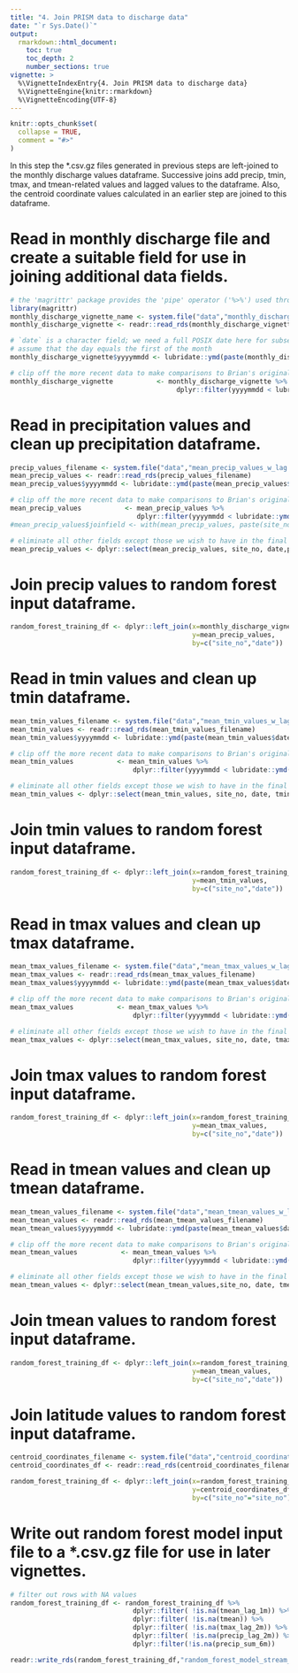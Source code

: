 ---
title: "4. Join PRISM data to discharge data"
date: "`r Sys.Date()`"
output:
  rmarkdown::html_document:
    toc: true
    toc_depth: 2
    number_sections: true
vignette: >
  %\VignetteIndexEntry{4. Join PRISM data to discharge data}
  %\VignetteEngine{knitr::rmarkdown}
  %\VignetteEncoding{UTF-8}
---

```{r setup, include = FALSE}
knitr::opts_chunk$set(
  collapse = TRUE,
  comment = "#>"
)
```

In this step the *.csv.gz files generated in previous steps are left-joined to the monthly discharge values dataframe. Successive joins add precip, tmin, tmax, and tmean-related values and lagged values to the dataframe. Also, the centroid coordinate values calculated in an earlier step are joined to this dataframe.

# Read in monthly discharge file and create a suitable field for use in joining additional data fields.

```{r}
# the 'magrittr' package provides the 'pipe' operator ('%>%') used throughout the vignettes
library(magrittr)
monthly_discharge_vignette_name <- system.file("data","monthly_discharge.rds", package = "mapRandomForest")
monthly_discharge_vignette <- readr::read_rds(monthly_discharge_vignette_name)

# `date` is a character field; we need a full POSIX date here for subsequent steps
# assume that the day equals the first of the month
monthly_discharge_vignette$yyyymmdd <- lubridate::ymd(paste(monthly_discharge_vignette$date,"01",sep="-"))

# clip off the more recent data to make comparisons to Brian's original data
monthly_discharge_vignette           <- monthly_discharge_vignette %>%
                                          dplyr::filter(yyyymmdd < lubridate::ymd("2016-10-31"))
```

# Read in precipitation values and clean up precipitation dataframe.

```{r}

precip_values_filename <- system.file("data","mean_precip_values_w_lag.rds", package = "mapRandomForest")
mean_precip_values <- readr::read_rds(precip_values_filename)
mean_precip_values$yyyymmdd <- lubridate::ymd(paste(mean_precip_values$date,"01",sep="-"))

# clip off the more recent data to make comparisons to Brian's original data
mean_precip_values           <- mean_precip_values %>%
                                dplyr::filter(yyyymmdd < lubridate::ymd("2016-10-31")) 
#mean_precip_values$joinfield <- with(mean_precip_values, paste(site_no,date,sep="_"))

# eliminate all other fields except those we wish to have in the final random forest input
mean_precip_values <- dplyr::select(mean_precip_values, site_no, date,precip,precip_lag_1m,precip_lag_2m,precip_sum_6m,group_id)
```

# Join precip values to random forest input dataframe.

```{r}


random_forest_training_df <- dplyr::left_join(x=monthly_discharge_vignette,
                                              y=mean_precip_values,
                                              by=c("site_no","date"))

```

# Read in tmin values and clean up tmin dataframe.

```{r}
mean_tmin_values_filename <- system.file("data","mean_tmin_values_w_lag.rds", package = "mapRandomForest")
mean_tmin_values <- readr::read_rds(mean_tmin_values_filename)
mean_tmin_values$yyyymmdd <- lubridate::ymd(paste(mean_tmin_values$date,"01",sep="-"))

# clip off the more recent data to make comparisons to Brian's original data
mean_tmin_values           <- mean_tmin_values %>%
                               dplyr::filter(yyyymmdd < lubridate::ymd("2016-10-31")) 

# eliminate all other fields except those we wish to have in the final random forest input
mean_tmin_values <- dplyr::select(mean_tmin_values, site_no, date, tmin, tmin_lag_1m, tmin_lag_2m)
```

# Join tmin values to random forest input dataframe.

```{r}


random_forest_training_df <- dplyr::left_join(x=random_forest_training_df,
                                              y=mean_tmin_values,
                                              by=c("site_no","date"))

```

# Read in tmax values and clean up tmax dataframe.

```{r}

mean_tmax_values_filename <- system.file("data","mean_tmax_values_w_lag.rds", package = "mapRandomForest")
mean_tmax_values <- readr::read_rds(mean_tmax_values_filename)
mean_tmax_values$yyyymmdd <- lubridate::ymd(paste(mean_tmax_values$date,"01",sep="-"))

# clip off the more recent data to make comparisons to Brian's original data
mean_tmax_values           <- mean_tmax_values %>%
                               dplyr::filter(yyyymmdd < lubridate::ymd("2016-10-31")) 

# eliminate all other fields except those we wish to have in the final random forest input
mean_tmax_values <- dplyr::select(mean_tmax_values, site_no, date, tmax, tmax_lag_1m, tmax_lag_2m)
```

# Join tmax values to random forest input dataframe.

```{r}


random_forest_training_df <- dplyr::left_join(x=random_forest_training_df,
                                              y=mean_tmax_values,
                                              by=c("site_no","date"))
```

# Read in tmean values and clean up tmean dataframe.

```{r}

mean_tmean_values_filename <- system.file("data","mean_tmean_values_w_lag.rds", package = "mapRandomForest")
mean_tmean_values <- readr::read_rds(mean_tmean_values_filename)
mean_tmean_values$yyyymmdd <- lubridate::ymd(paste(mean_tmean_values$date,"01",sep="-"))

# clip off the more recent data to make comparisons to Brian's original data
mean_tmean_values           <- mean_tmean_values %>%
                               dplyr::filter(yyyymmdd < lubridate::ymd("2016-10-31")) 

# eliminate all other fields except those we wish to have in the final random forest input
mean_tmean_values <- dplyr::select(mean_tmean_values,site_no, date, tmean, tmean_lag_1m, tmean_lag_2m)

```

# Join tmean values to random forest input dataframe.

```{r}


random_forest_training_df <- dplyr::left_join(x=random_forest_training_df,
                                              y=mean_tmean_values,
                                              by=c("site_no","date"))
```


# Join latitude values to random forest input dataframe.

```{r join_latitude_values_to_streamflow}

centroid_coordinates_filename <- system.file("data","centroid_coordinates.rds", package = "mapRandomForest")
centroid_coordinates_df <- readr::read_rds(centroid_coordinates_filename)

random_forest_training_df <- dplyr::left_join(x=random_forest_training_df,
                                              y=centroid_coordinates_df,
                                              by=c("site_no"="site_no"))


```

# Write out random forest model input file to a *.csv.gz file for use in later vignettes.

```{r write_output_to_csv}

# filter out rows with NA values
random_forest_training_df <- random_forest_training_df %>% 
                               dplyr::filter( !is.na(tmean_lag_1m)) %>% 
                               dplyr::filter( !is.na(tmean)) %>% 
                               dplyr::filter( !is.na(tmax_lag_2m)) %>% 
                               dplyr::filter( !is.na(precip_lag_2m)) %>% 
                               dplyr::filter(!is.na(precip_sum_6m))

readr::write_rds(random_forest_training_df,"random_forest_model_stream_and_temp_inputs.rds", compress="gz")

```
